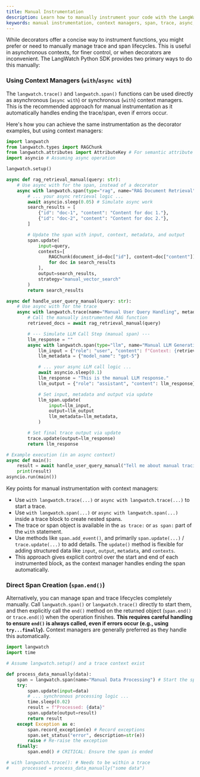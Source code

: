 ```yaml
---
title: Manual Instrumentation
description: Learn how to manually instrument your code with the LangWatch Python SDK
keywords: manual instrumentation, context managers, span, trace, async, synchronous, LangWatch, Python
---
```


While decorators offer a concise way to instrument functions, you might prefer or need to manually manage trace and span lifecycles. This is useful in asynchronous contexts, for finer control, or when decorators are inconvenient. The LangWatch Python SDK provides two primary ways to do this manually:

### Using Context Managers (`with`/`async with`)

The `langwatch.trace()` and `langwatch.span()` functions can be used directly as asynchronous (`async with`) or synchronous (`with`) context managers. This is the recommended approach for manual instrumentation as it automatically handles ending the trace/span, even if errors occur.

Here's how you can achieve the same instrumentation as the decorator examples, but using context managers:

```python
import langwatch
from langwatch.types import RAGChunk
from langwatch.attributes import AttributeKey # For semantic attribute keys
import asyncio # Assuming async operation

langwatch.setup()

async def rag_retrieval_manual(query: str):
    # Use async with for the span, instead of a decorator
    async with langwatch.span(type="rag", name="RAG Document Retrieval") as span:
        # ... your async retrieval logic ...
        await asyncio.sleep(0.05) # Simulate async work
        search_results = [
            {"id": "doc-1", "content": "Content for doc 1."},
            {"id": "doc-2", "content": "Content for doc 2."},
        ]

        # Update the span with input, context, metadata, and output
        span.update(
            input=query,
            contexts=[
                RAGChunk(document_id=doc["id"], content=doc["content"])
                for doc in search_results
            ],
            output=search_results,
            strategy="manual_vector_search"
        )
        return search_results

async def handle_user_query_manual(query: str):
    # Use async with for the trace
    async with langwatch.trace(name="Manual User Query Handling", metadata={"user_id": "manual-user", "query": query}) as trace:
        # Call the manually instrumented RAG function
        retrieved_docs = await rag_retrieval_manual(query)

        # --- Simulate LLM Call Step (manual span) ---
        llm_response = ""
        async with langwatch.span(type="llm", name="Manual LLM Generation") as llm_span:
            llm_input = {"role": "user", "content": f"Context: {retrieved_docs}\nQuery: {query}"}
            llm_metadata = {"model_name": "gpt-5"}

            # ... your async LLM call logic ...
            await asyncio.sleep(0.1)
            llm_response = "This is the manual LLM response."
            llm_output = {"role": "assistant", "content": llm_response}

            # Set input, metadata and output via update
            llm_span.update(
                input=llm_input,
                output=llm_output
                llm_metadata=llm_metadata,
            )

        # Set final trace output via update
        trace.update(output=llm_response)
        return llm_response

# Example execution (in an async context)
async def main():
    result = await handle_user_query_manual("Tell me about manual tracing with context managers.")
    print(result)
asyncio.run(main())
```

Key points for manual instrumentation with context managers:

- Use `with langwatch.trace(...)` or `async with langwatch.trace(...)` to start a trace.
- Use `with langwatch.span(...)` or `async with langwatch.span(...)` inside a trace block to create nested spans.
- The trace or span object is available in the `as trace:` or `as span:` part of the `with` statement.
- Use methods like `span.add_event()`, and primarily `span.update(...)` / `trace.update(...)` to add details. The `update()` method is flexible for adding structured data like `input`, `output`, `metadata`, and `contexts`.
- This approach gives explicit control over the start and end of each instrumented block, as the context manager handles ending the span automatically.

### Direct Span Creation (`span.end()`)

Alternatively, you can manage span and trace lifecycles completely manually. Call `langwatch.span()` or `langwatch.trace()` directly to start them, and then explicitly call the `end()` method on the returned object (`span.end()` or `trace.end()`) when the operation finishes. **This requires careful handling to ensure `end()` is always called, even if errors occur (e.g., using `try...finally`).** Context managers are generally preferred as they handle this automatically.

```python
import langwatch
import time

# Assume langwatch.setup() and a trace context exist

def process_data_manually(data):
    span = langwatch.span(name="Manual Data Processing") # Start the span
    try:
        span.update(input=data)
        # ... synchronous processing logic ...
        time.sleep(0.02)
        result = f"Processed: {data}"
        span.update(output=result)
        return result
    except Exception as e:
        span.record_exception(e) # Record exceptions
        span.set_status("error", description=str(e))
        raise # Re-raise the exception
    finally:
        span.end() # CRITICAL: Ensure the span is ended

# with langwatch.trace(): # Needs to be within a trace
#     processed = process_data_manually("some data")
```
